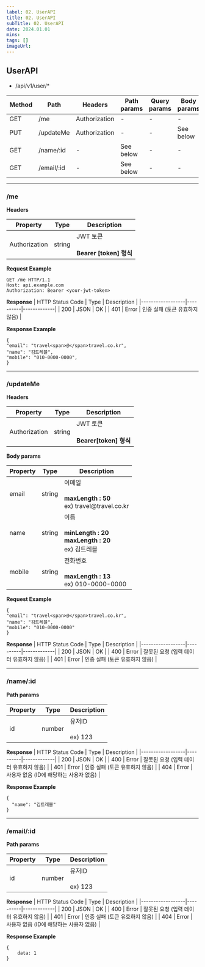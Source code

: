 ```yaml
---
label: 02. UserAPI
title: 02. UserAPI
subTitle: 02. UserAPI
date: 2024.01.01
mins: 
tags: []
imageUrl:
---
```


## UserAPI

- /api/v1/user/* 

| Method | Path | Headers | Path params | Query params | Body params | 
|--------|------|---------|-------------|--------------|-------------|
| GET    | /me | Authorization | -      | -            | -           |
| PUT    | /updateMe | Authorization | - | -           | See below   |
| GET    | /name/:id | -  | See below   | -            | -           |
| GET    | /email/:id | - | See below   | -            | -           |

---

### /me

**Headers**

|  Property  |   Type   | Description |
|------------|----------|-------------|
| Authorization | string | JWT 토큰 <br/><br/> **Bearer [token] 형식** |

**Request Example**
```http
GET /me HTTP/1.1
Host: api.example.com
Authorization: Bearer <your-jwt-token>
```

**Response**
| HTTP Status Code |   Type   | Description |
|------------------|----------|-------------|
| 200              | JSON     | OK          |
| 401              | Error    | 인증 실패 (토큰 유효하지 않음) |

**Response Example**
```
{ 
"email": "travel<span>@</span>travel.co.kr", 
"name": "김트레블",
"mobile": "010-0000-0000",
}
```

---

### /updateMe

**Headers**

|  Property  |   Type   | Description |
|------------|----------|-------------|
| Authorization | string | JWT 토큰 <br/><br/> **Bearer[token] 형식** |

**Body params**

|  Property  |   Type   | Description |
|------------|----------|-------------|
| email      | string   | 이메일  <br/><br/> **maxLength : 50** <br/> ex) travel<span>@</span>travel.co.kr |
| name       | string   | 이름  <br/><br/> **minLength : 20** <br/> **maxLength : 20** <br/> ex) 김트레블 |
| mobile     | string   | 전화번호 <br/><br/> **maxLength : 13** <br/> ex) 010-0000-0000 |

**Request Example**
```
{
"email": "travel<span>@</span>travel.co.kr", 
"name": "김트레블",
"mobile": "010-0000-0000"
}
```

**Response**
| HTTP Status Code |   Type   | Description |
|------------------|----------|-------------|
| 200              | JSON     | OK          |
| 400              | Error    | 잘못된 요청 (입력 데이터 유효하지 않음) |
| 401              | Error    | 인증 실패 (토큰 유효하지 않음) |

---

### /name/:id

**Path params**

|  Property  |   Type   | Description |
|------------|----------|-------------|
| id         | number   | 유저ID <br/><br/> ex) 123 |

**Response**
| HTTP Status Code |   Type   | Description |
|------------------|----------|-------------|
| 200              | JSON     | OK          |
| 400              | Error    | 잘못된 요청 (입력 데이터 유효하지 않음) |
| 401              | Error    | 인증 실패 (토큰 유효하지 않음) |
| 404              | Error    | 사용자 없음 (ID에 해당하는 사용자 없음) |

**Response Example**
```
{
  "name": "김트레블"
}
```

---

### /email/:id

**Path params**

|  Property  |   Type   | Description |
|------------|----------|-------------|
| id         | number   | 유저ID <br/><br/> ex) 123 |

**Response**
| HTTP Status Code |   Type   | Description |
|------------------|----------|-------------|
| 200              | JSON     | OK          |
| 400              | Error    | 잘못된 요청 (입력 데이터 유효하지 않음) |
| 401              | Error    | 인증 실패 (토큰 유효하지 않음) |
| 404              | Error    | 사용자 없음 (ID에 해당하는 사용자 없음) |

**Response Example**
```
{
    data: 1
}
```